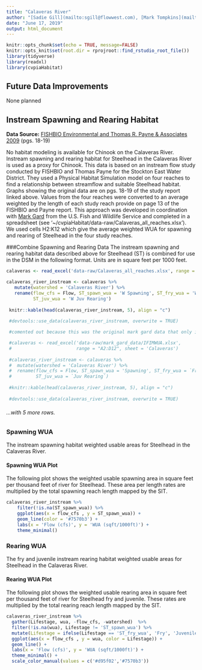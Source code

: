 ```yaml
---
title: "Calaveras River"
author: "[Sadie Gill](mailto:sgill@flowwest.com), [Mark Tompkins](mailto:mtompkins@flowwest.com), [Erin Cain](mailto:ecain@flowwest.com)"
date: "June 17, 2019"
output: html_document
---
```


```r
knitr::opts_chunk$set(echo = TRUE, message=FALSE)
knitr::opts_knit$set(root.dir = rprojroot::find_rstudio_root_file())
library(tidyverse)
library(readxl)
library(cvpiaHabitat)
```
## Future Data Improvements
None planned 

## Instream Spawning and Rearing Habitat

**Data Source:** 
[FISHBIO Environmental and Thomas R. Payne & Associates 2009](https://s3-us-west-2.amazonaws.com/cvpiahabitat-r-package/cvpia-sit-model-inputs/FishBio_Payne2009_CalaverasInstreamFlowStudy.pdf) (pgs. 18-19)

No habitat modeling is available for Chinook on the Calaveras River. Instream spawning and rearing habitat for Steelhead in the Calaveras River is used as a proxy for Chinook. This data is based on an instream flow study conducted by FISHBIO and Thomas Payne for the Stockton East Water District. They used a Physical Habitat Simulation model on four reaches to find a relationship between streamflow and suitable Steelhead habitat. Graphs showing the original data are on pgs. 18-19 of the study report linked above. Values from the four reaches were converted to an average weighted by the length of each study reach provide on page 13 of the FISHBIO and Payne report. This approach was developed in coordination with [Mark Gard](mailto:mark_gard@fws.gov) from the U.S. Fish and Wildlife Service and completed in a spreadsheet (see '~/cvpiaHabitat/data-raw/Calaveras_all_reaches.xlsx'). We used cells H2:K12 which give the average weighted WUA for spawning and rearing of Steelhead in the four study reaches.

###Combine Spawning and Rearing Data 
The instream spawning and rearing habitat data described above for Steelhead (ST) is combined for use in the DSM in the following format. Units are in square feet per 1000 feet.
```r
calaveras <- read_excel('data-raw/Calaveras_all_reaches.xlsx', range = "H2:K12") 

calaveras_river_instream <- calaveras %>% 
   mutate(watershed = 'Calaveras River') %>% 
   rename(flow_cfs = Flow, ST_spawn_wua = 'W Spawning', ST_fry_wua = 'W Fry Rearing',
          ST_juv_wua = 'W Juv Rearing')
 
 knitr::kable(head(calaveras_river_instream, 5), align = "c")
 
 #devtools::use_data(calaveras_river_instream, overwrite = TRUE)
```


```r
 #comented out because this was the original mark gard data that only included reaches 1 and 2 of the river. I left this in for now because it is the original data that the model is run on and I wanted to make sure we updated it for future use.  

 #calaveras <- read_excel('data-raw/mark_gard_data/IFIMWUA.xlsx', 
 #                        range = "A2:D12", sheet = 'Calaveras') 
 
 #calaveras_river_instream <- calaveras %>% 
 #  mutate(watershed = 'Calaveras River') %>% 
 #  rename(flow_cfs = Flow, ST_spawn_wua = 'Spawning', ST_fry_wua = `Fry Rearing`,
 #         ST_juv_wua = `Juv Rearing`)
 
 #knitr::kable(head(calaveras_river_instream, 5), align = "c")
 
 #devtools::use_data(calaveras_river_instream, overwrite = TRUE)
```

###### ...with 5 more rows. 

### Spawning WUA 
The instream spawning habitat weighted usable areas for Steelhead in the Calaveras River.

#### Spawning WUA Plot
The following plot shows the weighted usable spawning area in square feet per thousand feet of river for Steelhead. These area per length rates are multiplied by the total spawning reach length mapped by the SIT. 

``` r
calaveras_river_instream %>% 
    filter(!is.na(ST_spawn_wua)) %>%
    ggplot(aes(x = flow_cfs , y = ST_spawn_wua)) +
    geom_line(color = '#7570b3') +
    labs(x = 'Flow (cfs)', y = 'WUA (sqft/1000ft)') +
    theme_minimal()
```

### Rearing WUA
The fry and juvenile instream rearing habitat weighted usable areas for Steelhead in the Calaveras River.  

#### Rearing WUA Plot

The following plot shows the weighted usable rearing area in square feet per thousand feet of river for Steelhead fry and juvenile. These rates are multiplied by the total rearing reach length mapped by the SIT. 
``` r
calaveras_river_instream %>% 
  gather(Lifestage, wua, -flow_cfs, -watershed)  %>% 
  filter(!is.na(wua), Lifestage != 'ST_spawn_wua') %>%
  mutate(Lifestage = ifelse(Lifestage == 'ST_fry_wua', 'Fry', 'Juvenile')) %>% 
  ggplot(aes(x = flow_cfs , y = wua, color = Lifestage)) +
  geom_line() +
  labs(x = 'Flow (cfs)', y = 'WUA (sqft/1000ft)') +
  theme_minimal() + 
  scale_color_manual(values = c('#d95f02','#7570b3'))
```


